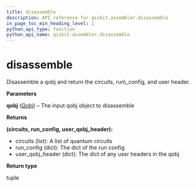 ```yaml
---
title: disassemble
description: API reference for qiskit.assembler.disassemble
in_page_toc_min_heading_level: 1
python_api_type: function
python_api_name: qiskit.assembler.disassemble
---
```


# disassemble

<Function id="qiskit.assembler.disassemble" name="disassemble" isDedicatedPage={true} github="https://github.com/qiskit/qiskit/tree/stable/0.14/qiskit/assembler/disassemble.py" signature="disassemble(qobj)">
  Disassemble a qobj and return the circuits, run\_config, and user header.

  **Parameters**

  **qobj** ([*Qobj*](qiskit.qobj.Qobj "qiskit.qobj.Qobj")) – The input qobj object to disassemble

  **Returns**

  **(circuits, run\_config, user\_qobj\_header):**

  *   circuits (list): A list of quantum circuits
  *   run\_config (dict): The dict of the run config
  *   user\_qobj\_header (dict): The dict of any user headers in the qobj

  **Return type**

  tuple
</Function>

